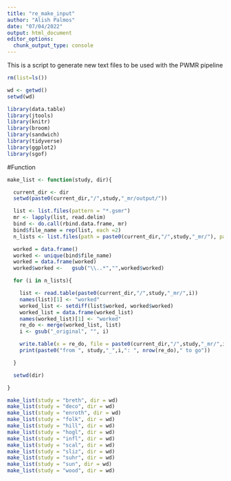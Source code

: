 ```yaml
---
title: "re_make_input"
author: "Alish Palmos"
date: "07/04/2022"
output: html_document
editor_options:
  chunk_output_type: console
---
```


This is a script to generate new text files to be used with the PWMR pipeline
```r
rm(list=ls())
```

```r
wd <- getwd()
setwd(wd)
```

```r
library(data.table)
library(jtools)
library(knitr)
library(broom)
library(sandwich)
library(tidyverse)
library(ggplot2)
library(sgof)

```

#Function
```r

make_list <- function(study, dir){

  current_dir <- dir
  setwd(paste0(current_dir,"/",study,"_mr/output/"))

  list <- list.files(pattern = "*.gsmr")
  mr <- lapply(list, read.delim)
  bind <- do.call(rbind.data.frame, mr)
  bind$file_name = rep(list, each =2)
  n_lists <- list.files(path = paste0(current_dir,"/",study,"_mr/"), pattern = "_original")

  worked = data.frame()
  worked <- unique(bind$file_name)
  worked = data.frame(worked)
  worked$worked <-   gsub("\\..*","",worked$worked)

  for (i in n_lists){

    list <- read.table(paste0(current_dir,"/",study,"_mr/",i))
    names(list)[1] <- "worked"
    worked_list <- setdiff(list$worked, worked$worked)
    worked_list = data.frame(worked_list)
    names(worked_list)[1] <- "worked"
    re_do <- merge(worked_list, list)
    i <- gsub("_original", "", i)

    write.table(x = re_do, file = paste0(current_dir,"/",study,"_mr/",i,".txt"), quote = FALSE, row.names = FALSE, col.names = FALSE, sep = "\t ")
    print(paste0("from ", study,"_",i,": ", nrow(re_do)," to go"))

  }

  setwd(dir)

}

```

```r

make_list(study = "breth", dir = wd)
make_list(study = "deco", dir = wd)
make_list(study = "enroth", dir = wd)
make_list(study = "folk", dir = wd)
make_list(study = "hill", dir = wd)
make_list(study = "hogl", dir = wd)
make_list(study = "infl", dir = wd)
make_list(study = "scal", dir = wd)
make_list(study = "sliz", dir = wd)
make_list(study = "suhr", dir = wd)
make_list(study = "sun", dir = wd)
make_list(study = "wood", dir = wd)

```
